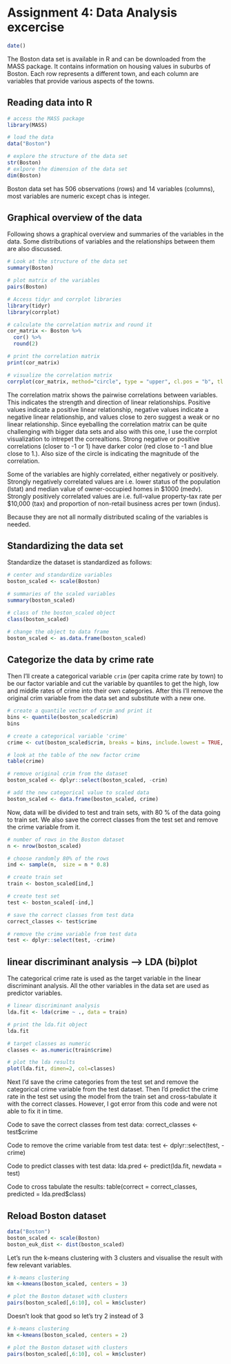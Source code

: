 # Assignment 4: Data Analysis excercise


```r
date()
```


The Boston data set is available in R and can be downloaded from the MASS package. It contains information on housing values in suburbs of Boston. Each row represents a different town, and each column are variables that provide various aspects of the towns.


## Reading data into R



```r
# access the MASS package
library(MASS)

# load the data
data("Boston")

# explore the structure of the data set
str(Boston)
# exlpore the dimension of the data set
dim(Boston)

```
 
Boston data set has 506 observations (rows) and 14 variables (columns), most variables are numeric except chas is integer. 

## Graphical overview of the data

Following shows a graphical overview and summaries of the variables in the data. Some distributions of variables and the relationships between them are also discussed.


```r
# Look at the structure of the data set 
summary(Boston)

# plot matrix of the variables
pairs(Boston)

# Access tidyr and corrplot libraries
library(tidyr)
library(corrplot)

# calculate the correlation matrix and round it
cor_matrix <- Boston %>% 
  cor() %>% 
  round(2)

# print the correlation matrix
print(cor_matrix)

# visualize the correlation matrix
corrplot(cor_matrix, method="circle", type = "upper", cl.pos = "b", tl.pos = "d", tl.cex = 0.6) %>% summary()


```


The correlation matrix shows the pairwise correlations between variables. This indicates the strength and direction of linear relationships. Positive values indicate a positive linear relationship, negative values indicate a negative linear relationship, and values close to zero suggest a weak or no linear relationship. Since eyeballing the correlation matrix can be quite challenging with bigger data sets and also with this one, I use the corrplot visualization to intrepet the correaltions. Strong negative or positive correlations (closer to -1 or 1) have darker color (red close to -1 and blue close to 1.). Also size of the circle is indicating the magnitude of the correlation.

Some of the variables are highly correlated, either negatively or positively. Strongly negatively correlated values are i.e. lower status of the population (lstat) and median value of owner-occupied homes in $1000 (medv). Strongly positively correlated values are i.e. full-value property-tax rate per $10,000 (tax) and proportion of non-retail business acres per town (indus).

Because they are not all normally distributed scaling of the variables is needed. 


## Standardizing the data set 


Standardize the dataset is standardized as follows:


```r
# center and standardize variables
boston_scaled <- scale(Boston)

# summaries of the scaled variables
summary(boston_scaled)

# class of the boston_scaled object
class(boston_scaled)

# change the object to data frame
boston_scaled <- as.data.frame(boston_scaled)

```


## Categorize the data by crime rate 


Then I'll create a categorical variable `crim` (per capita crime rate by town) to be our factor variable and cut the variable by quantiles to get the high, low and middle rates of crime into their own categories. After this I'll remove the original crim variable from the data set and substitute with a new one. 


```r
# create a quantile vector of crim and print it
bins <- quantile(boston_scaled$crim)
bins

# create a categorical variable 'crime'
crime <- cut(boston_scaled$crim, breaks = bins, include.lowest = TRUE, labels = c("low", "med_low", "med_high", "high"))

# look at the table of the new factor crime
table(crime)

# remove original crim from the dataset
boston_scaled <- dplyr::select(boston_scaled, -crim)

# add the new categorical value to scaled data
boston_scaled <- data.frame(boston_scaled, crime)

```

Now, data will be divided to test and train sets, with 80 % of the data going to train set. We also save the correct classes from the test set and remove the crime variable from it.


```r
# number of rows in the Boston dataset 
n <- nrow(boston_scaled)

# choose randomly 80% of the rows
ind <- sample(n,  size = n * 0.8)

# create train set
train <- boston_scaled[ind,]

# create test set 
test <- boston_scaled[-ind,]

# save the correct classes from test data
correct_classes <- test$crime

# remove the crime variable from test data
test <- dplyr::select(test, -crime)

```

## linear discriminant analysis --> LDA (bi)plot

The categorical crime rate is used as the target variable in the linear discriminant analysis. All the other variables in the data set are used as predictor variables. 


```r
# linear discriminant analysis
lda.fit <- lda(crime ~ ., data = train)

# print the lda.fit object
lda.fit

# target classes as numeric
classes <- as.numeric(train$crime)

# plot the lda results 
plot(lda.fit, dimen=2, col=classes)

```

Next I'd save the crime categories from the test set and remove the categorical crime variable from the test dataset. Then I'd predict the crime rate in the test set using the model from the train set and cross-tabulate it with the correct classes. However, I got error from this code and were not able to fix it in time. 


Code to save the correct classes from test data:
correct_classes <- test$crime

Code to remove the crime variable from test data:
test <- dplyr::select(test, -crime)

Code to predict classes with test data:
lda.pred <- predict(lda.fit, newdata = test)

Code to cross tabulate the results:
table(correct = correct_classes, predicted = lda.pred$class)



## Reload Boston dataset 


```r
data("Boston")
boston_scaled <- scale(Boston)
boston_euk_dist <- dist(boston_scaled)
```


Let's run the k-means clustering with 3 clusters and visualise the result with few relevant variables.



```r
# k-means clustering
km <-kmeans(boston_scaled, centers = 3)

# plot the Boston dataset with clusters
pairs(boston_scaled[,6:10], col = km$cluster)
```


Doesn't look that good so let's try 2 instead of 3 


```r
# k-means clustering
km <-kmeans(boston_scaled, centers = 2)

# plot the Boston dataset with clusters
pairs(boston_scaled[,6:10], col = km$cluster)
```




